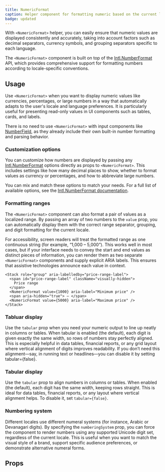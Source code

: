 ```yaml
---
title: NumericFormat
caption: Helper component for formatting numeric based on the current language and locale-specific conventions.
badge: updated
---
```


With `<NumericFormat>` helper, you can easily ensure that numeric values are displayed consistently and accurately, taking into account factors such as decimal separators, currency symbols, and grouping separators specific to each language.

The `<NumericFormat>` component is built on top of the [Intl.NumberFormat](https://developer.mozilla.org/en-US/docs/Web/JavaScript/Reference/Global_Objects/Intl/NumberFormat) API, which provides comprehensive support for formatting numbers according to locale-specific conventions.

## Usage

Use `<NumericFormat>` when you want to display numeric values like currencies, percentages, or large numbers in a way that automatically adapts to the user's locale and language preferences. It is particularly useful for presenting read-only values in UI components such as tables, cards, and labels.

There is no need to use `<NumericFormat>` with input components like [NumberField](/components/form/number-field), as they already include their own built-in number formatting and parsing behavior.

### Customization options

You can customize how numbers are displayed by passing any [Intl.NumberFormat](https://developer.mozilla.org/en-US/docs/Web/JavaScript/Reference/Global_Objects/Intl/NumberFormat) options directly as props to `<NumericFormat>`. This includes settings like how many decimal places to show, whether to format values as currency or percentages, and how to abbreviate large numbers.

You can mix and match these options to match your needs. For a full list of available options, see the [Intl.NumberFormat documentation](https://developer.mozilla.org/en-US/docs/Web/JavaScript/Reference/Global_Objects/Intl/NumberFormat).

<ComponentDemo file="./common-format.demo.tsx" />

### Formatting ranges

The `<NumericFormat>` component can also format a pair of values as a localized range. By passing an array of two numbers to the `value` prop, you can automatically display them with the correct range separator, grouping, and digit formatting for the current locale.

<ComponentDemo file="./range-format.demo.tsx" />

For accessibility, screen readers will treat the formatted range as one continuous string (for example, “1,000 – 5,000”). This works well in most cases, but if your interface needs to convey the start and end values as distinct pieces of information, you can render them as two separate `<NumericFormat>` components and supply explicit ARIA labels. This ensures that assistive technologies announce each value in context.

```tsx
<Stack role="group" aria-labelledby="price-range-label">
  <span id="price-range-label" className="visually-hidden">
    Price range
  </span>
  <NumericFormat value={1000} aria-label="Minimum price" />
  <span aria-hidden="true"> – </span>
  <NumericFormat value={5000} aria-label="Maximum price" />
</Stack>
```

### Tabluar display

Use the `tabular` prop when you need your numeric output to line up neatly in columns or tables. When tabular is enabled (the default), each digit is given exactly the same width, so rows of numbers stay perfectly aligned. This is especially helpful in data tables, financial reports, or any grid layout where vertical alignment of digits improves readability. If you don’t need this alignment—say, in running text or headlines—you can disable it by setting tabular={false}.

### Tabular display

Use the `tabular` prop to align numbers in columns or tables. When enabled (the default), each digit has the same width, keeping rows straight. This is ideal for data tables, financial reports, or any layout where vertical alignment helps. To disable it, set `tabular={false}`.

<ComponentDemo file="./tabular-format.demo.tsx" />

### Numbering system

Different locales use different numeral systems (for instance, Arabic or Devanagari digits). By specifying the `numberingSystem` prop, you can force the component to render numbers using any supported Unicode digit set, regardless of the current locale. This is useful when you want to match the visual style of a brand, support specific audience preferences, or demonstrate alternative numeral forms.

<ComponentDemo file="./numbering-system-format.demo.tsx" />

## Props

<PropsTable component={title} />
